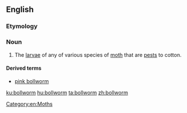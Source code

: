 ==English==
{{rfi|en}}
{{wikipedia}}

===Etymology===
{{compound|boll|worm|lang=en}}

===Noun===
{{en-noun}}

# The [[larva]]e of any of various species of [[moth]] that are [[pest]]s to cotton.

====Derived terms====
* [[pink bollworm]]

[[Category:en:Moths]]

[[ku:bollworm]]
[[hu:bollworm]]
[[ta:bollworm]]
[[zh:bollworm]]